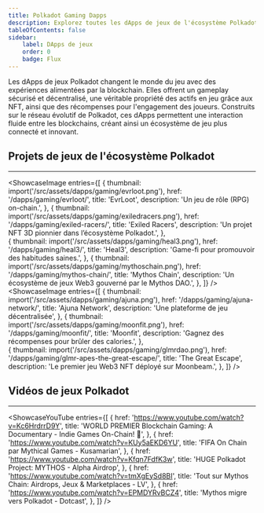 ```yaml
---
title: Polkadot Gaming Dapps
description: Explorez toutes les dApps de jeux de l'écosystème Polkadot.
tableOfContents: false
sidebar: 
    label: DApps de jeux
    order: 0
    badge: Flux
---
```




Les dApps de jeux Polkadot changent le monde du jeu avec des expériences alimentées par la blockchain. Elles offrent un gameplay sécurisé et décentralisé, une véritable propriété des actifs en jeu grâce aux NFT, ainsi que des récompenses pour l'engagement des joueurs. Construits sur le réseau évolutif de Polkadot, ces dApps permettent une interaction fluide entre les blockchains, créant ainsi un écosystème de jeu plus connecté et innovant.

## Projets de jeux de l'écosystème Polkadot
----------------
<ShowcaseImage
  entries={[
        {
      thumbnail: import('/src/assets/dapps/gaming/evrloot.png'),
      href: '/dapps/gaming/evrloot/',
      title: 'EvrLoot',
      description: 'Un jeu de rôle (RPG) on-chain.',
    },
                     {
      thumbnail: import('/src/assets/dapps/gaming/exiledracers.png'),
      href: '/dapps/gaming/exiled-racers/',
      title: 'Exiled Racers',
      description: 'Un projet NFT 3D pionnier dans l’écosystème Polkadot.',
      },  
    {
      thumbnail: import('/src/assets/dapps/gaming/heal3.png'),
      href: '/dapps/gaming/heal3/',
      title: 'Heal3',
      description: 'Game-fi pour promouvoir des habitudes saines.',
      },
              {
      thumbnail: import('/src/assets/dapps/gaming/mythoschain.png'),
      href: '/dapps/gaming/mythos-chain/',
      title: 'Mythos Chain',
      description: 'Un écosystème de jeux Web3 gouverné par le Mythos DAO.',
    },
  ]}
/>
<ShowcaseImage
  entries={[
        {
      thumbnail: import('/src/assets/dapps/gaming/ajuna.png'),
      href: '/dapps/gaming/ajuna-network/',
      title: 'Ajuna Network',
      description: 'Une plateforme de jeu décentralisée',
    },
                     {
      thumbnail: import('/src/assets/dapps/gaming/moonfit.png'),
      href: '/dapps/gaming/moonfit/',
      title: 'Moonfit',
      description: 'Gagnez des récompenses pour brûler des calories.',
      },  
    {
      thumbnail: import('/src/assets/dapps/gaming/glmrdao.png'),
      href: '/dapps/gaming/glmr-apes-the-great-escape/',
      title: 'The Great Escape',
      description: 'Le premier jeu Web3 NFT déployé sur Moonbeam.',
      },
  ]}
/>

## Vidéos de jeux Polkadot
----------------
<ShowcaseYouTube
  entries={[
        {
      href: 'https://www.youtube.com/watch?v=Kc6HrdrrD9Y',
      title: 'WORLD PREMIER Blockchain Gaming: A Documentary - Indie Games On-Chain! 👾',
    },
    {
      href: 'https://www.youtube.com/watch?v=KUy5aEKD6YU',
      title: 'FIFA On Chain par Mythical Games - Kusamarian',
    },
    {
      href: 'https://www.youtube.com/watch?v=Kfqn7FdfK3w',
      title: 'HUGE Polkadot Project: MYTHOS - Alpha Airdrop',
    },
        {
      href: 'https://www.youtube.com/watch?v=tmXgEySd8BI',
      title: 'Tout sur Mythos Chain: Airdrops, Jeux & Marketplaces - LV',
    },
    {
      href: 'https://www.youtube.com/watch?v=EPMDYRvBCZ4',
      title: 'Mythos migre vers Polkadot - Dotcast',
    },
  ]}
/>
